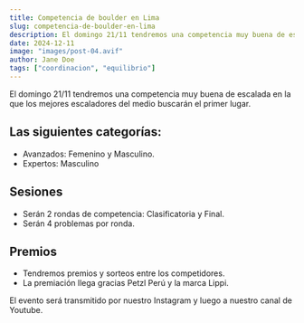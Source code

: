 ```yaml
---
title: Competencia de boulder en Lima
slug: competencia-de-boulder-en-lima
description: El domingo 21/11 tendremos una competencia muy buena de escalada en la que los mejores escaladores del medio buscarán el primer lugar.
date: 2024-12-11
image: "images/post-04.avif"
author: Jane Doe
tags: ["coordinacion", "equilibrio"]
---
```


El domingo 21/11 tendremos una competencia muy buena de escalada en la que los mejores escaladores del medio buscarán el primer lugar.

## Las siguientes categorías:

- Avanzados: Femenino y Masculino.
- Expertos: Masculino

## Sesiones

- Serán 2 rondas de competencia: Clasificatoria y Final.
- Serán 4 problemas por ronda.

## Premios

- Tendremos premios y sorteos entre los competidores.
- La premiación llega gracias Petzl Perú y la marca Lippi.

El evento será transmitido por nuestro Instagram y luego a nuestro canal de Youtube.

